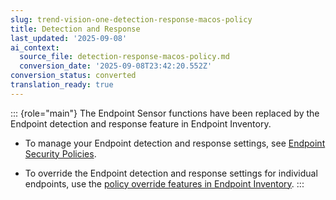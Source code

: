 ```yaml
---
slug: trend-vision-one-detection-response-macos-policy
title: Detection and Response
last_updated: '2025-09-08'
ai_context:
  source_file: detection-response-macos-policy.md
  conversion_date: '2025-09-08T23:42:20.552Z'
conversion_status: converted
translation_ready: true
---
```


::: {role="main"}
The Endpoint Sensor functions have been replaced by the Endpoint detection and response feature in Endpoint Inventory.

- To manage your Endpoint detection and response settings, see [Endpoint Security Policies](sensor-settings-policies.mdx).

- To override the Endpoint detection and response settings for individual endpoints, use the [policy override features in Endpoint Inventory](endpoint-inventory-intro-part.mdx).
:::
